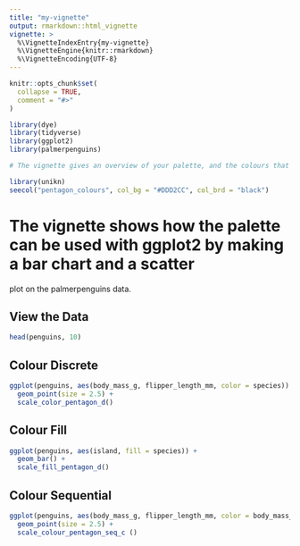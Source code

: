 ---
title: "my-vignette"
output: rmarkdown::html_vignette
vignette: >
  %\VignetteIndexEntry{my-vignette}
  %\VignetteEngine{knitr::rmarkdown}
  %\VignetteEncoding{UTF-8}
---

```{r, include = FALSE}
knitr::opts_chunk$set(
  collapse = TRUE,
  comment = "#>"
)
```

```{r setup}
library(dye)
library(tidyverse)
library(ggplot2)
library(palmerpenguins)

# The vignette gives an overview of your palette, and the colours that are in it

library(unikn)
seecol("pentagon_colours", col_bg = "#DDD2CC", col_brd = "black")
```


# The vignette shows how the palette can be used with ggplot2 by making a bar chart and a scatter
plot on the palmerpenguins data.


## View the Data
```{r}
head(penguins, 10) 
```

## Colour Discrete
```{r}
ggplot(penguins, aes(body_mass_g, flipper_length_mm, color = species)) +
  geom_point(size = 2.5) +
  scale_color_pentagon_d()
```

## Colour Fill
```{r}
ggplot(penguins, aes(island, fill = species)) +
  geom_bar() +
  scale_fill_pentagon_d()
```

## Colour Sequential
```{r}
ggplot(penguins, aes(body_mass_g, flipper_length_mm, color = body_mass_g)) +
  geom_point(size = 2.5) +
  scale_colour_pentagon_seq_c ()
```


